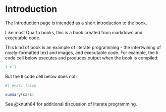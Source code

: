 # Introduction

The Introduction page is intended as a short introduction to the book.

Like most Quarto books, this is a book created from markdown and executable code. 

This kind of book is an example of literate programming - the intertwining of nicely-formatted text and images, and executable code. For example, the `R` code cell below executes and produces output when the book is compiled:

```r
1 + 1
```

But the `R` code cell below does not:

```r
#| eval: false

summary(cars)
```

See @knuth84 for additional discussion of literate programming.